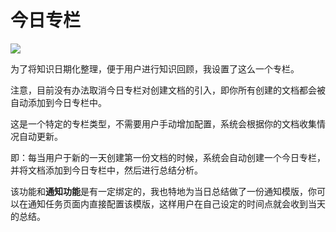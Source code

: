 
# 今日专栏

![](https://qingyon-revornix-public.oss-cn-beijing.aliyuncs.com/images/20251019123635892.png)

为了将知识日期化整理，便于用户进行知识回顾，我设置了这么一个专栏。

<Callout>
注意，目前没有办法取消今日专栏对创建文档的引入，即你所有创建的文档都会被自动添加到今日专栏中。
</Callout>

这是一个特定的专栏类型，不需要用户手动增加配置，系统会根据你的文档收集情况自动更新。

即：每当用户于新的一天创建第一份文档的时候，系统会自动创建一个今日专栏，并将文档添加到今日专栏中，然后进行总结分析。

该功能和**通知功能**是有一定绑定的，我也特地为当日总结做了一份通知模版，你可以在通知任务页面内直接配置该模版，这样用户在自己设定的时间点就会收到当天的总结。
